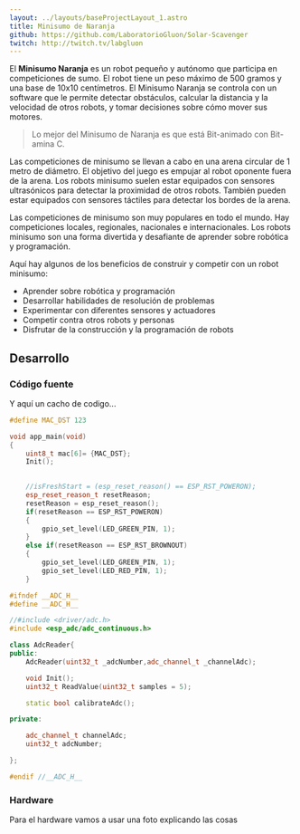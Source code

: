 ```yaml
---
layout: ../layouts/baseProjectLayout_1.astro
title: Minisumo de Naranja
github: https://github.com/LaboratorioGluon/Solar-Scavenger
twitch: http://twitch.tv/labgluon
---
```



El **Minisumo Naranja** es un robot pequeño y autónomo que participa en competiciones de sumo. 
El robot tiene un peso máximo de 500 gramos y una base de 10x10 centímetros. 
El Minisumo Naranja se controla con un software que le permite detectar obstáculos, calcular la distancia y la velocidad de otros robots, y tomar decisiones sobre cómo mover sus motores.

> Lo mejor del Minisumo de Naranja es que está Bit-animado con Bit-amina C.

Las competiciones de minisumo se llevan a cabo en una arena circular de 1 metro de diámetro. El objetivo del juego es empujar al robot oponente fuera de la arena. Los robots minisumo suelen estar equipados con sensores ultrasónicos para detectar la proximidad de otros robots. También pueden estar equipados con sensores táctiles para detectar los bordes de la arena.

Las competiciones de minisumo son muy populares en todo el mundo. Hay competiciones locales, regionales, nacionales e internacionales. Los robots minisumo son una forma divertida y desafiante de aprender sobre robótica y programación.

Aquí hay algunos de los beneficios de construir y competir con un robot minisumo:


- Aprender sobre robótica y programación
- Desarrollar habilidades de resolución de problemas
- Experimentar con diferentes sensores y actuadores
- Competir contra otros robots y personas
- Disfrutar de la construcción y la programación de robots

## Desarrollo

### Código fuente

Y aquí un cacho de codigo...
<CodeTab fileNames="test.cpp|test.h" language="C++" client:visible>

```cpp
#define MAC_DST 123

void app_main(void)
{
    uint8_t mac[6]= {MAC_DST};
    Init();

    
    //isFreshStart = (esp_reset_reason() == ESP_RST_POWERON);
    esp_reset_reason_t resetReason;
    resetReason = esp_reset_reason();
    if(resetReason == ESP_RST_POWERON)
    {
        gpio_set_level(LED_GREEN_PIN, 1);
    }
    else if(resetReason == ESP_RST_BROWNOUT)
    {
        gpio_set_level(LED_GREEN_PIN, 1);
        gpio_set_level(LED_RED_PIN, 1);
    }
```

```cpp
#ifndef __ADC_H__
#define __ADC_H__

//#include <driver/adc.h>
#include <esp_adc/adc_continuous.h>

class AdcReader{
public:
    AdcReader(uint32_t _adcNumber,adc_channel_t _channelAdc);

    void Init();
    uint32_t ReadValue(uint32_t samples = 5);

    static bool calibrateAdc();

private:

    adc_channel_t channelAdc;
    uint32_t adcNumber;

};

#endif //__ADC_H__
```
</CodeTab>


### Hardware

Para el hardware vamos a usar una foto explicando las cosas
